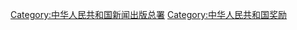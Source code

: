 {{Cat main|中国百名优秀出版企业家}}

[[Category:中华人民共和国新闻出版总署|Category:中华人民共和国新闻出版总署]]
[[Category:中华人民共和国奖励|Category:中华人民共和国奖励]]